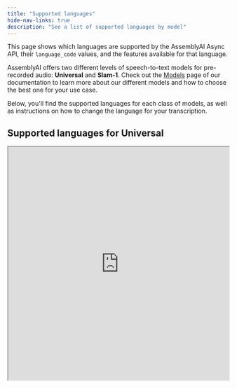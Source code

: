 ```yaml
---
title: "Supported languages"
hide-nav-links: true
description: "See a list of supported languages by model"
---
```


This page shows which languages are supported by the AssemblyAI Async API, their `language_code` values, and the features available for that language.

AssemblyAI offers two different levels of speech-to-text models for pre-recorded audio: **Universal** and **Slam-1**. Check out the [Models](/docs/getting-started/models) page of our documentation to learn more about our different models and how to choose the best one for your use case.

Below, you'll find the supported languages for each class of models, as well as instructions on how to change the language for your transcription.

## Supported languages for Universal

<iframe
  className="airtable-embed"
  src="https://airtable.com/embed/appAHNKtjqyFB83AF/shrhQFfUxq1PROjTf?backgroundColor=green"
  width="100%"
  height="533"
  style={{ background: "transparent", border: "1px solid #ccc" }}
/>
<noscript>
  <BestLanguageTable />
</noscript>

### Breakdown of Universal language support

<AccordionGroup>
  
  <Accordion title="High accuracy (≤ 10% WER)">
    English, Spanish, French, German, Indonesian, Italian, Japanese, Dutch, Polish, Portuguese, Russian, Turkish, Ukrainian, Catalan
  </Accordion>

<Accordion title="Good accuracy (>10% to ≤25% WER)">
  Arabic, Azerbaijani, Bulgarian, Bosnian, Mandarin Chinese, Czech, Danish,
  Greek, Estonian, Finnish, Filipino, Galician, Hindi, Croatian, Hungarian,
  Korean, Macedonian, Malay, Norwegian Bokmål, Romanian, Slovak, Swedish, Thai,
  Urdu, Vietnamese
</Accordion>

<Accordion title="Moderate accuracy (>25% to ≤50% WER)">
  Afrikaans, Belarusian, Welsh, Persian (Farsi), Hebrew, Armenian, Icelandic,
  Kazakh, Lithuanian, Latvian, Māori, Marathi, Slovenian, Swahili, Tamil
</Accordion>

<Accordion title="Fair accuracy (>50% WER)">
  Amharic, Assamese, Bengali, Gujarati, Hausa, Javanese, Georgian, Khmer,
  Kannada, Luxembourgish, Lingala, Lao, Malayalam, Mongolian, Maltese, Burmese,
  Nepali, Occitan, Punjabi, Pashto, Sindhi, Shona, Somali, Serbian, Telugu,
  Tajik, Uzbek, Yoruba
</Accordion>

</AccordionGroup>

## Supported languages for Slam-1

<iframe
  className="airtable-embed"
  src="https://airtable.com/embed/apptQjwE6ZsC2Zfoi/shr0akLmAjn8bE9RP?backgroundColor=green"
  width="100%"
  height="225"
  style={{ background: "transparent", border: "1px solid #ccc" }}
/>
<noscript>
  <BestLanguageTable />
</noscript>

## Specify the language

You can use the optional `language_code` parameter to specify the language of the spoken audio in the files that you submit to the API. If you don't include a `language_code` parameter in your request, it defaults to `en_us`.

To learn more about using the `language_code` parameter, see [Set language manually](/docs/speech-to-text/pre-recorded-audio/set-language-manually).

<Tip>

If you're unsure of the spoken language spoken in your audio file, you can use our [Automatic Language Detection](/docs/speech-to-text/pre-recorded-audio/automatic-language-detection) feature to automatically identify the dominant language in your file.

</Tip>

## Specify the speech model

You can use the optional `speech_model` parameter to specify the class of models. To learn more, see [Select the speech model](/docs/speech-to-text/pre-recorded-audio/select-the-speech-model-with-best-and-nano).
